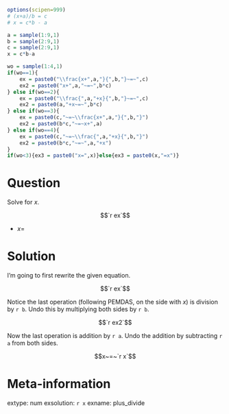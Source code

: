 ```r
options(scipen=999)
# (x+a)/b = c
# x = c*b - a

a = sample(1:9,1)
b = sample(2:9,1)
c = sample(2:9,1)
x = c*b-a

wo = sample(1:4,1)
if(wo==1){
    ex = paste0("\\frac{x+",a,"}{",b,"}~=~",c)
    ex2 = paste0("x+",a,"~=~",b*c)
} else if(wo==2){
    ex = paste0("\\frac{",a,"+x}{",b,"}~=~",c)
    ex2 = paste0(a,"+x~=~",b*c)
} else if(wo==3){
    ex = paste0(c,"~=~\\frac{x+",a,"}{",b,"}")
    ex2 = paste0(b*c,"~=~x+",a)
} else if(wo==4){
    ex = paste0(c,"~=~\\frac{",a,"+x}{",b,"}")
    ex2 = paste0(b*c,"~=~",a,"+x")
}
if(wo<3){ex3 = paste0("x=",x)}else{ex3 = paste0(x,"=x")}
```



Question
========

Solve for $x$.

$$`r ex`$$

* $x=$ 

Solution
========

I'm going to first rewrite the given equation.

$$`r ex`$$

Notice the last operation (following PEMDAS, on the side with $x$) is division by `r b`. Undo this by multiplying both sides by `r b`.

$$`r ex2`$$

Now the last operation is addition by `r a`. Undo the addition by subtracting `r a` from both sides.

$$x~=~`r x`$$

Meta-information
============
extype: num
exsolution: `r x`
exname: plus_divide